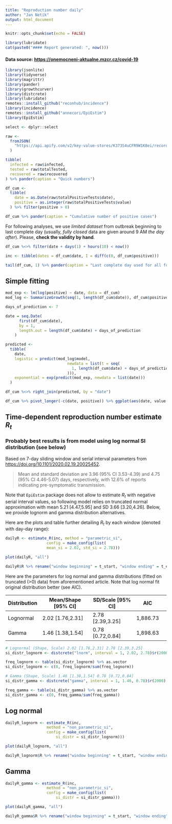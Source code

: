 ```yaml
---
title: "Reproduction number daily"
author: "Jan Netík"
output: html_document
---
```


```r
knitr::opts_chunk$set(echo = FALSE)
```

```r
library(lubridate)
cat(paste0("#### Report generated: ", now()))
```
#### Data source: [https://onemocneni-aktualne.mzcr.cz/covid-19](https://onemocneni-aktualne.mzcr.cz/covid-19)

```r
library(jsonlite)
library(tidyverse)
library(magrittr)
library(pander)
library(growthcurver)
library(distcrete)
library(lubridate)
remotes::install_github("reconhub/incidence")
library(incidence)
remotes::install_github("annecori/EpiEstim")
library(EpiEstim)

select <- dplyr::select
```



```r
raw <-
  fromJSON(
    "https://api.apify.com/v2/key-value-stores/K373S4uCFR9W1K8ei/records/LATEST?disableRedirect=true"
  )

tibble(
  infected = raw$infected,
  tested = raw$totalTested,
  recovered = raw$recovered
) %>% pander(caption = "Quick numbers")
```




```r
df_cum <-
  tibble(
    date = as.Date(raw$totalPositiveTests$date),
    positive = as.integer(raw$totalPositiveTests$value)
  ) %>% filter(positive > 0)

df_cum %>% pander(caption = "Cumulative number of positive cases")
```

For following analyses, we use *limited dataset* from outbreak beginning to last complete day (usually, *fully closed* data are given around 9 AM *the day after*).
<!-- Prepare incidence (day-to-day) data . -->
Please, **check the validity by hand**.

```r
df_cum %<>% filter(date + days(1) + hours(10) < now())

inc <- tibble(dates = df_cum$date, I = diff(c(0, df_cum$positive)))

tail(df_cum, 1) %>% pander(caption = "Last complete day used for all following analyses")
```

## Simple fitting

```r
mod_exp <- lm(log(positive) ~ date, data = df_cum)
mod_log <- SummarizeGrowth(seq(1, length(df_cum$date)), df_cum$positive)

days_of_prediction <- 7

date = seq.Date(
      first(df_cum$date),
      by = 1,
      length.out = length(df_cum$date) + days_of_prediction
    )

predicted <-
  tibble(
    date,
    logistic = predict(mod_log$model,
                           newdata = list(t = seq(
                             1, length(df_cum$date) + days_of_prediction
                           ))),
    exponential = exp(predict(mod_exp, newdata = list(date)))
  )

df_cum %<>% right_join(predicted, by = "date")

df_cum %>% pivot_longer(-c(date, positive)) %>% ggplot(aes(date, value, col = name)) + geom_line(size = 1.1) + geom_point(aes(date, positive), col = "black", na.rm = T, size = 1.5) + scale_x_date(date_breaks = "7 days", date_minor_breaks = "1 day", date_labels = "%Y-%m-%d") + labs(title = "Positive cases per day and simple projections for 7 days", y = "number of positive cases", col = "growth")
```


## Time-dependent reproduction number estimate $R_t$

### Probably best results is from model using log normal SI distribution (see below)

Based on 7-day sliding window and serial interval parameters from [https://doi.org/10.1101/2020.02.19.20025452](https://doi.org/10.1101/2020.02.19.20025452).

>Mean and standard deviation are 3.96 (95% CI 3.53-4.39) and 4.75 (95% CI 4.46-5.07) days, respectively, with 12.6% of reports indicating pre-symptomatic transmission.

Note that `EpiEstim` package does not allow to estimate $R_t$ with negative serial interval values, so following model relies on truncated normal approximation with mean 5.21 [4.47,5.95] and SD 3.66 [3.20,4.26]. Below, we provide lognorm and gamma distribution alternatives.

Here are the plots and table further detailing $R_t$ by each window (denoted with day-day range):

```r
dailyR <- estimate_R(inc, method = "parametric_si",
                  config = make_config(list(
                  mean_si = 2.02, std_si = 2.78)))

plot(dailyR, "all")
```


```r
dailyR$R %>% rename("window beginning" = t_start, "window ending" = t_end, "R mean" = "Mean(R)", "R standard deviation" =  "Std(R)", "2.5th percentile" = "Quantile.0.025(R)", "50th percentile" = "Median(R)", "97.5th percentile" = "Quantile.0.975(R)") %>% transmute(`window beginning`,`window ending`,`R mean`,`R standard deviation`,`2.5th percentile`,`50th percentile`,`97.5th percentile`) %>% set_rownames(paste0(.$`window beginning`, "--", .$`window ending`)) %>% select(-c(`window beginning`, `window ending`)) %>% pander(split.tables = Inf, split.cells = 1)
```

<!-- Let's compute discrete distribution from lognormal and gamma distributions (fitted on truncated (>0) data) from aforementioned article. Note that lognorm fit original distribution better (see AIC). -->

Here are the parameters for log normal and gamma distributions (fitted on truncated (>0) data) from aforementioned article. Note that log normal fit original distribution better (see AIC).

|Distribution | Mean/Shape [95% CI] | SD/Scale [95% CI] | AIC |
|:------|-------|--------|-------| --|
|Lognormal | 2.02 [1.76,2.31] |2.78 [2.39,3.25]|1,886.73|
|Gamma | 1.46 [1.38,1.54] |0.78 [0.72,0.84]| 1,898.63|


```r
# Lognormal (Shape, Scale) 2.02 [1.76,2.31] 2.78 [2.39,3.25] 
si_distr_lognorm <- distcrete("lnorm", interval = 1, 2.02, 2.78)$r(2000) %>% extract(.<20)

freq_lognorm <- table(si_distr_lognorm) %>% as.vector
si_distr_lognorm <- c(0, freq_lognorm/sum(freq_lognorm))

# Gamma (Shape, Scale) 1.46 [1.38,1.54] 0.78 [0.72,0.84]
si_distr_gamma <- distcrete("gamma", interval = 1, 1.46, 0.78)$r(2000) %>% extract(.<20)

freq_gamma <- table(si_distr_gamma) %>% as.vector
si_distr_gamma <- c(0, freq_gamma/sum(freq_gamma))
```

## Log normal

```r
dailyR_lognorm <- estimate_R(inc, 
                  method = "non_parametric_si",
                  config = make_config(list(
                      si_distr = si_distr_lognorm)))

plot(dailyR_lognorm, "all")
```


```r
dailyR_lognorm$R %>% rename("window beginning" = t_start, "window ending" = t_end, "R mean" = "Mean(R)", "R standard deviation" =  "Std(R)", "2.5th percentile" = "Quantile.0.025(R)", "50th percentile" = "Median(R)", "97.5th percentile" = "Quantile.0.975(R)") %>% transmute(`window beginning`,`window ending`,`R mean`,`R standard deviation`,`2.5th percentile`,`50th percentile`,`97.5th percentile`) %>% set_rownames(paste0(.$`window beginning`, "--", .$`window ending`)) %>% select(-c(`window beginning`, `window ending`)) %>% pander(split.tables = Inf, split.cells = 1)
```
## Gamma

```r
dailyR_gamma <- estimate_R(inc, 
                  method = "non_parametric_si",
                  config = make_config(list(
                      si_distr = si_distr_gamma)))

plot(dailyR_gamma, "all")
```


```r
dailyR_gamma$R %>% rename("window beginning" = t_start, "window ending" = t_end, "R mean" = "Mean(R)", "R standard deviation" =  "Std(R)", "2.5th percentile" = "Quantile.0.025(R)", "50th percentile" = "Median(R)", "97.5th percentile" = "Quantile.0.975(R)") %>% transmute(`window beginning`,`window ending`,`R mean`,`R standard deviation`,`2.5th percentile`,`50th percentile`,`97.5th percentile`) %>% set_rownames(paste0(.$`window beginning`, "--", .$`window ending`)) %>% select(-c(`window beginning`, `window ending`)) %>% pander(split.tables = Inf, split.cells = 1)
```
